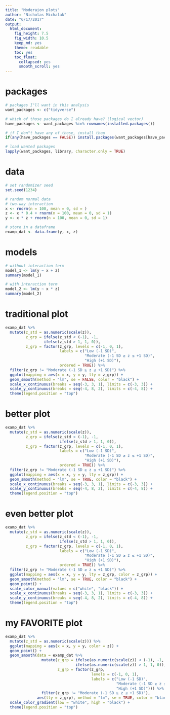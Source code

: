 ```yaml
---
title: "Moderaion plots"
author: "Nicholas Michalak"
date: "6/17/2017"
output: 
  html_document: 
    fig_height: 7.5
    fig_width: 10.5
    keep_md: yes
    theme: readable
    toc: yes
    toc_float:
      collapsed: yes
      smooth_scroll: yes
---
```


# packages

```r
# packages I"ll want in this analysis
want_packages <- c("tidyverse")

# which of those packages do I already have? (logical vector)
have_packages <- want_packages %in% rownames(installed.packages())

# if I don"t have any of those, install them
if(any(have_packages == FALSE)) install.packages(want_packages[have_packages == FALSE])

# load wanted packages
lapply(want_packages, library, character.only = TRUE)
```

# data

```r
# set randomizer seed
set.seed(1234)

# random normal data
# two-way interaction
x <- rnorm(n = 100, mean = 0, sd = )
z <- x * 0.4 + rnorm(n = 100, mean = 0, sd = 1)
y <- x * z + rnorm(n = 100, mean = 0, sd = 1)

# store in a dataframe
examp_dat <- data.frame(y, x, z)
```

# models

```r
# without interaction term
model_1 <- lm(y ~ x + z)
summary(model_1)

# with interaction term
model_2 <- lm(y ~ x * z)
summary(model_2)
```

# traditional plot

```r
examp_dat %>%
  mutate(z_std = as.numeric(scale(z)),
         z_grp = ifelse(z_std < (-1), -1,
                 ifelse(z_std > 1, 1, 0)),
         z_grp = factor(z_grp, levels = c(-1, 0, 1),
                        labels = c("Low (-1 SD)",
                                   "Moderate (-1 SD ≥ z ≤ +1 SD)",
                                   "High (+1 SD)"),
                        ordered = TRUE)) %>%
  filter(z_grp != "Moderate (-1 SD ≥ z ≤ +1 SD)") %>%
  ggplot(mapping = aes(x = x, y = y, lty = z_grp)) +
  geom_smooth(method = "lm", se = FALSE, color = "black") +
  scale_x_continuous(breaks = seq(-3, 3, 1), limits = c(-3, 3)) +
  scale_y_continuous(breaks = seq(-4, 8, 2), limits = c(-4, 8)) +
  theme(legend.position = "top")
```

# better plot

```r
examp_dat %>%
  mutate(z_std = as.numeric(scale(z)),
         z_grp = ifelse(z_std < (-1), -1,
                        ifelse(z_std > 1, 1, 0)),
         z_grp = factor(z_grp, levels = c(-1, 0, 1),
                        labels = c("Low (-1 SD)",
                                   "Moderate (-1 SD ≥ z ≤ +1 SD)",
                                   "High (+1 SD)"),
                        ordered = TRUE)) %>%
  filter(z_grp != "Moderate (-1 SD ≥ z ≤ +1 SD)") %>%
  ggplot(mapping = aes(x = x, y = y, lty = z_grp)) +
  geom_smooth(method = "lm", se = TRUE, color = "black") +
  scale_x_continuous(breaks = seq(-3, 3, 1), limits = c(-3, 3)) +
  scale_y_continuous(breaks = seq(-4, 8, 2), limits = c(-4, 8)) +
  theme(legend.position = "top")
```

# even better plot

```r
examp_dat %>%
  mutate(z_std = as.numeric(scale(z)),
         z_grp = ifelse(z_std < (-1), -1,
                        ifelse(z_std > 1, 1, 0)),
         z_grp = factor(z_grp, levels = c(-1, 0, 1),
                        labels = c("Low (-1 SD)",
                                   "Moderate (-1 SD ≥ z ≤ +1 SD)",
                                   "High (+1 SD)"),
                        ordered = TRUE)) %>%
  filter(z_grp != "Moderate (-1 SD ≥ z ≤ +1 SD)") %>%
  ggplot(mapping = aes(x = x, y = y, lty = z_grp, color = z_grp)) +
  geom_smooth(method = "lm", se = TRUE, color = "black") +
  geom_point() +
  scale_color_manual(values = c("white", "black")) +
  scale_x_continuous(breaks = seq(-3, 3, 1), limits = c(-3, 3)) +
  scale_y_continuous(breaks = seq(-4, 8, 2), limits = c(-4, 8)) +
  theme(legend.position = "top")
```

# my FAVORITE plot

```r
examp_dat %>%
  mutate(z_std = as.numeric(scale(z))) %>%
  ggplot(mapping = aes(x = x, y = y, color = z)) +
  geom_point() +
  geom_smooth(data = examp_dat %>%
                mutate(z_grp = ifelse(as.numeric(scale(z)) < (-1), -1,
                               ifelse(as.numeric(scale(z)) > 1, 1, 0)),
                       z_grp = factor(z_grp,
                                      levels = c(-1, 0, 1),
                                      labels = c("Low (-1 SD)",
                                                 "Moderate (-1 SD ≥ z ≤ +1 SD)",
                                                 "High (+1 SD)"))) %>%
                filter(z_grp != "Moderate (-1 SD ≥ z ≤ +1 SD)"),
              aes(lty = z_grp), method = "lm", se = TRUE, color = "black") +
  scale_color_gradient(low = "white", high = "black") +
  theme(legend.position = "top")
```
